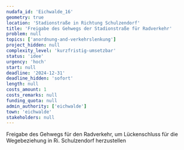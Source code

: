 ```yaml
---
nudafa_id: 'Eichwalde_16'
geometry: true
location: 'Stadionstraße in Richtung Schulzendorf'
title: 'Freigabe des Gehwegs der Stadionstraße für Radverkehr'
problem: null
topics: ['anordnung-and-verkehrslenkung']
project_hidden: null
complexity_level: 'kurzfristig-umsetzbar'
status: 'idee'
urgency: 'hoch'
start: null
deadline: '2024-12-31'
deadline_hidden: 'sofort'
length: null
costs_amount: 1
costs_remarks: null
funding_quota: null
admin_authority: ['eichwalde']
town: 'eichwalde'
stakeholders: null
---
```


Freigabe des Gehwegs für den Radverkehr, um Lückenschluss für die Wegebeziehung in Ri. Schulzendorf herzustellen
